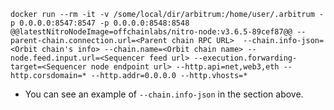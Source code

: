 ```shell
docker run --rm -it -v /some/local/dir/arbitrum:/home/user/.arbitrum -p 0.0.0.0:8547:8547 -p 0.0.0.0:8548:8548 @@latestNitroNodeImage=offchainlabs/nitro-node:v3.6.5-89cef87@@ --parent-chain.connection.url=<Parent chain RPC URL>  --chain.info-json=<Orbit chain's info> --chain.name=<Orbit chain name> --node.feed.input.url=<Sequencer feed url> --execution.forwarding-target=<Sequencer node endpoint url> --http.api=net,web3,eth --http.corsdomain=* --http.addr=0.0.0.0 --http.vhosts=*
```

- You can see an example of `--chain.info-json` in the section above.
